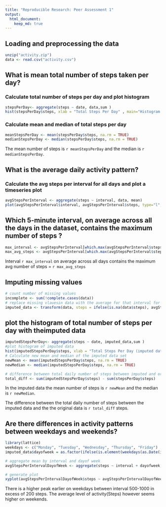 ```yaml
---
title: "Reproducible Research: Peer Assessment 1"
output:
  html_document:
    keep_md: true
---
```


## Loading and preprocessing the data
```r
unzip("activity.zip")
data <- read.csv("activity.csv")
```

## What is mean total number of steps taken per day?

### Calculate total number of steps per day and plot histogram
```r
stepsPerDay<- aggregate(steps ~ date, data,sum )
hist(stepsPerDay$steps, xlab = "Total Steps Per Day" , main="Histogram of Total Steps per Day", col = "green")

```
### Calculate mean and median of total steps per day
```r
meanStepsPerDay <- mean(stepsPerDay$steps, na.rm = TRUE)
medianStepsPerDay <- median(stepsPerDay$steps, na.rm = TRUE)
```

The mean number of steps is `r meanStepsPerDay` and the median is `r medianStepsPerDay`.

## What is the average daily activity pattern?
### Calculate the avg steps per interval for all days and plot a timeseries plot
```r
avgStepsPerInterval <- aggregate(steps ~ interval, data, mean)
plot(avgStepsPerInterval$interval, avgStepsPerInterval$steps, type="l", ylab = "Average Steps per Interval" , xlab = "Interval")
```
##  Which 5-minute interval, on average across all the days in the dataset, contains the maximum number of steps ?
```r
max_interval <- avgStepsPerInterval[which.max(avgStepsPerInterval$steps),1]
max_avg_steps <- avgStepsPerInterval[which.max(avgStepsPerInterval$steps),2]
```
Interval `r max_interval` on average across all days contains the maximum avg number of steps = `r max_avg_steps`

## Imputing missing values

```r
# count number of missing values
incomplete <- sum(!complete.cases(data))
# replace missing vlauesin data with the average for that interval for all days
imputed_data <- transform(data, steps = ifelse(is.na(data$steps), avgStepsPerInterval$steps[match(data$interval, avgStepsPerInterval$interval)], data$steps))
``` 

## plot the histogram of total number of steps per day with theimputed data
```r
imputedStepsPerDay<- aggregate(steps ~ date, imputed_data,sum )
#plot histogram of imputed data
hist(imputedStepsPerDay$steps, xlab = "Total Steps Per Day (imputed data)" , main="Histogram of Total Steps per Day (imputed data)", col = "blue")
# Calculate new mean and median of the imputed data set
newMean <- mean(imputedStepsPerDay$steps, na.rm = TRUE)
newMedian <- median(imputedStepsPerDay$steps, na.rm = TRUE)

# difference between total daily number of steps between imputed and original data
total_diff <- sum(imputedStepsPerDay$steps) - sum(stepsPerDay$steps)

```

In the imputed data the mean number of steps is `r newMean` and the median is `r newMedian`.

The difference between the total daily number of steps between the imputed data and the the original data is `r total_diff` steps.

## Are there differences in activity patterns between weekdays and weekends?
```r
library(lattice)
weekdays <- c("Monday", "Tuesday", "Wednesday", "Thursday", "Friday")
imputed_data$dayofweek = as.factor(ifelse(is.element(weekdays(as.Date(imputed_data$date)),weekdays), "Weekday", "Weekend"))

# aggregate mean by interval and dayof week
avgStepsPerIntervalDayofWeek <- aggregate(steps ~ interval + dayofweek, imputed_data , mean)

# generate plot
xyplot(avgStepsPerIntervalDayofWeek$steps ~ avgStepsPerIntervalDayofWeek$interval|avgStepsPerIntervalDayofWeek$dayofweek, main="Average Steps per Day by Interval",xlab="Interval", ylab="Steps",layout=c(1,2), type="l")

``` 

There is a higher peak earlier on weekdays between interval 500-1000 in excess of 200 steps. The average level of activity(Steps) however seems higher on weekends.

